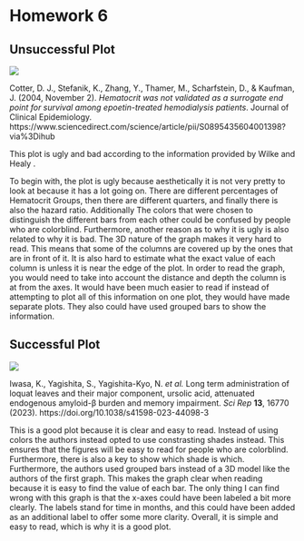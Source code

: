 # Homework 6

## Unsuccessful Plot

![](images/Screenshot%202023-10-04%20at%2011.28.25%20AM-02.png)

Cotter, D. J., Stefanik, K., Zhang, Y., Thamer, M., Scharfstein, D., & Kaufman, J. (2004, November 2). *Hematocrit was not validated as a surrogate end point for survival among epoetin-treated hemodialysis patients*. Journal of Clinical Epidemiology. https://www.sciencedirect.com/science/article/pii/S0895435604001398?via%3Dihub

This plot is ugly and bad according to the information provided by Wilke and Healy .

To begin with, the plot is ugly because aesthetically it is not very pretty to look at because it has a lot going on. There are different percentages of Hematocrit Groups, then there are different quarters, and finally there is also the hazard ratio. Additionally The colors that were chosen to distinguish the different bars from each other could be confused by people who are colorblind. Furthermore, another reason as to why it is ugly is also related to why it is bad. The 3D nature of the graph makes it very hard to read. This means that some of the columns are covered up by the ones that are in front of it. It is also hard to estimate what the exact value of each column is unless it is near the edge of the plot. In order to read the graph, you would need to take into account the distance and depth the column is at from the axes. It would have been much easier to read if instead of attempting to plot all of this information on one plot, they would have made separate plots. They also could have used grouped bars to show the information.

## Successful Plot

![](images/Screenshot%202023-10-05%20at%207.32.22%20PM.png)

Iwasa, K., Yagishita, S., Yagishita-Kyo, N. *et al.* Long term administration of loquat leaves and their major component, ursolic acid, attenuated endogenous amyloid-β burden and memory impairment. *Sci Rep* **13**, 16770 (2023). https://doi.org/10.1038/s41598-023-44098-3

This is a good plot because it is clear and easy to read. Instead of using colors the authors instead opted to use constrasting shades instead. This ensures that the figures will be easy to read for people who are colorblind. Furthermore, there is also a key to show which shade is which. Furthermore, the authors used grouped bars instead of a 3D model like the authors of the first graph. This makes the graph clear when reading because it is easy to find the value of each bar. The only thing I can find wrong with this graph is that the x-axes could have been labeled a bit more clearly. The labels stand for time in months, and this could have been added as an additional label to offer some more clarity. Overall, it is simple and easy to read, which is why it is a good plot.
